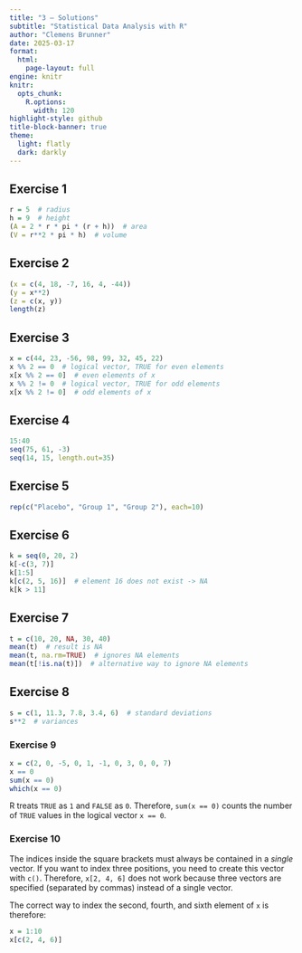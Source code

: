 ```yaml
---
title: "3 – Solutions"
subtitle: "Statistical Data Analysis with R"
author: "Clemens Brunner"
date: 2025-03-17
format:
  html:
    page-layout: full
engine: knitr
knitr:
  opts_chunk: 
    R.options:
      width: 120
highlight-style: github
title-block-banner: true
theme:
  light: flatly
  dark: darkly
---
```


## Exercise 1

```r
r = 5  # radius
h = 9  # height
(A = 2 * r * pi * (r + h))  # area
(V = r**2 * pi * h)  # volume
```


## Exercise 2

```r
(x = c(4, 18, -7, 16, 4, -44))
(y = x**2)
(z = c(x, y))
length(z)
```


## Exercise 3

```r
x = c(44, 23, -56, 98, 99, 32, 45, 22)
x %% 2 == 0  # logical vector, TRUE for even elements
x[x %% 2 == 0]  # even elements of x
x %% 2 != 0  # logical vector, TRUE for odd elements
x[x %% 2 != 0]  # odd elements of x
```


## Exercise 4

```r
15:40
seq(75, 61, -3)
seq(14, 15, length.out=35)
```


## Exercise 5

```r
rep(c("Placebo", "Group 1", "Group 2"), each=10)
```


## Exercise 6

```r
k = seq(0, 20, 2)
k[-c(3, 7)]
k[1:5]
k[c(2, 5, 16)]  # element 16 does not exist -> NA
k[k > 11]
```


## Exercise 7

```r
t = c(10, 20, NA, 30, 40)
mean(t)  # result is NA
mean(t, na.rm=TRUE)  # ignores NA elements
mean(t[!is.na(t)])  # alternative way to ignore NA elements
```


## Exercise 8

```r
s = c(1, 11.3, 7.8, 3.4, 6)  # standard deviations
s**2  # variances
```


### Exercise 9

```r
x = c(2, 0, -5, 0, 1, -1, 0, 3, 0, 0, 7)
x == 0
sum(x == 0)
which(x == 0)
```

::: {.callout-tip}
R treats `TRUE` as `1` and `FALSE` as `0`. Therefore, `sum(x == 0)` counts the number of `TRUE` values in the logical vector `x == 0`.
:::


### Exercise 10

The indices inside the square brackets must always be contained in a *single* vector. If you want to index three positions, you need to create this vector with `c()`. Therefore, `x[2, 4, 6]` does not work because three vectors are specified (separated by commas) instead of a single vector.

The correct way to index the second, fourth, and sixth element of `x` is therefore:

```r
x = 1:10
x[c(2, 4, 6)]
```
